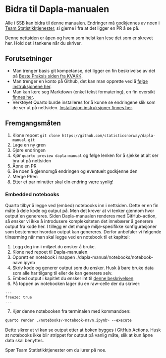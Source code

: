 # Bidra til Dapla-manualen {.unnumbered}

Alle i SSB kan bidra til denne manualen. Endringer må godkjennes av noen i [Team Statistikktjenester](https://github.com/orgs/statisticsnorway/teams/dapla-stat-developers), si gjerne i fra at det ligger en PR å se på.

::: {.callout-warning}
Denne nettsiden er åpen og hvem som helst kan lese det som er skrevet her. Hold det i tankene når du skriver.
:::

## Forutsetninger {.unnumbered}

- Man trenger basis git kompetanse, det ligger en fin beskrivelse av det på [Beste Praksis siden fra KVAKK](https://statistics-norway.atlassian.net/l/cp/6H4MD86J).
- Man trenger en konto på Github, det kan man opprette ved å [følge instruksjonene her](./git-og-github.qmd#opprett-github-bruker).
- Man kan lære seg Markdown (enkel tekst formatering), en fin oversikt [finnes her](http://mdcheatsheet.com/).
- Verktøyet Quarto burde installeres for å kunne se endringene slik som de ser ut på nettsiden. [Installasjon instruksjoner finnes her](https://quarto.org/docs/get-started/index.html).

## Fremgangsmåten

1. Klone repoet `git clone https://github.com/statisticsnorway/dapla-manual.git`
1. Lage en ny gren
1. Gjøre endringen
1. Kjør `quarto preview dapla-manual` og følge lenken for å sjekke at alt ser bra ut på nettsiden
1. Åpne en PR
1. Be noen å gjennomgå endringen og eventuelt godkjenne den
1. Merge PRen
1. Etter et par minutter skal din endring være synlig!

### Embedded notebooks

Quarto tilbyr å legge ved (embed) notebooks inn i nettsiden. Dette er en fin måte å dele kode og output på. Men det krever at vi tenker gjennom hvor output`en genereres. Siden Dapla-manualen renderes med GitHub-action, så ønsker vi ikke å introdusere kompleksiteten det innebærer å generere output fra kode her. I tillegg er det mange miljø-spesifikke konfigurasjoner som bestemmer hvordan output kan genereres. Derfor anbefaler vi følgende tilnærming når man skal legge ved en notebook til et kapittel:

1. Logg deg inn i miljøet du ønsker å bruke.
2. Klone ned repoet til Dapla-manualen.
3. Opprett en notebook i mappen ./dapla-manual/notebooks/notebook-navn.ipynb
4. Skriv kode og generer output som du ønsker. Husk å bare bruke data som alle har tilgang til eller de kan generere selv.
5. Embed output i kapitlet du ønsker iht til [denne beskrivelsen](https://quarto.org/docs/authoring/notebook-embed.html)
6. På toppen av notebooken lager du en raw-celle der du skriver:

```python
---
freeze: true
---
```

7. Kjør denne notebooken fra terminalen med kommandoen:

```bash
quarto render ./notebooks/<notebook-navn.ipynb> --execute
```

Dette sikrer at vi kan se output etter at boken bygges i GitHub Actions. Husk at notebooks ikke blir strippet for output på vanlig måte, slik at kun åpne data skal benyttes. 

Spør Team Statistikktjenester om du lurer på noe.